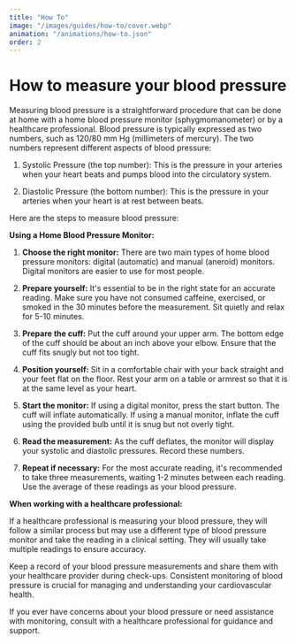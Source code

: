 ```yaml
---
title: "How To"
image: "/images/guides/how-to/cover.webp"
animation: "/animations/how-to.json"
order: 2
---
```


# How to measure your blood pressure

Measuring blood pressure is a straightforward procedure that can be done at home with a home blood pressure monitor (sphygmomanometer) or by a healthcare professional. Blood pressure is typically expressed as two numbers, such as 120/80 mm Hg (millimeters of mercury). The two numbers represent different aspects of blood pressure:

1. Systolic Pressure (the top number): This is the pressure in your arteries when your heart beats and pumps blood into the circulatory system.

2. Diastolic Pressure (the bottom number): This is the pressure in your arteries when your heart is at rest between beats.

Here are the steps to measure blood pressure:

**Using a Home Blood Pressure Monitor:**

1. **Choose the right monitor:** There are two main types of home blood pressure monitors: digital (automatic) and manual (aneroid) monitors. Digital monitors are easier to use for most people.

2. **Prepare yourself:** It's essential to be in the right state for an accurate reading. Make sure you have not consumed caffeine, exercised, or smoked in the 30 minutes before the measurement. Sit quietly and relax for 5-10 minutes.

3. **Prepare the cuff:** Put the cuff around your upper arm. The bottom edge of the cuff should be about an inch above your elbow. Ensure that the cuff fits snugly but not too tight.

4. **Position yourself:** Sit in a comfortable chair with your back straight and your feet flat on the floor. Rest your arm on a table or armrest so that it is at the same level as your heart.

5. **Start the monitor:** If using a digital monitor, press the start button. The cuff will inflate automatically. If using a manual monitor, inflate the cuff using the provided bulb until it is snug but not overly tight.

6. **Read the measurement:** As the cuff deflates, the monitor will display your systolic and diastolic pressures. Record these numbers.

7. **Repeat if necessary:** For the most accurate reading, it's recommended to take three measurements, waiting 1-2 minutes between each reading. Use the average of these readings as your blood pressure.

**When working with a healthcare professional:**

If a healthcare professional is measuring your blood pressure, they will follow a similar process but may use a different type of blood pressure monitor and take the reading in a clinical setting. They will usually take multiple readings to ensure accuracy.

Keep a record of your blood pressure measurements and share them with your healthcare provider during check-ups. Consistent monitoring of blood pressure is crucial for managing and understanding your cardiovascular health.

If you ever have concerns about your blood pressure or need assistance with monitoring, consult with a healthcare professional for guidance and support.

